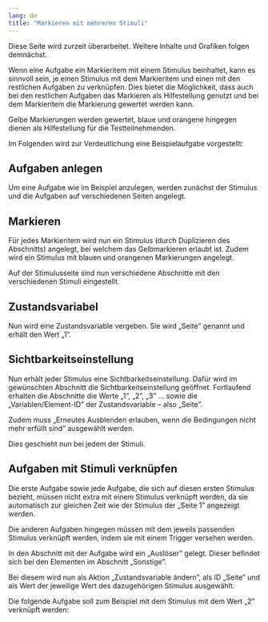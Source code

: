 ```yaml
---
lang: de
title: "Markieren mit mehreren Stimuli"
---
```


::: {.callout-caution}
Diese Seite wird zurzeit überarbeitet. Weitere Inhalte und Grafiken folgen demnächst.
:::

Wenn eine Aufgabe ein Markieritem mit einem Stimulus beinhaltet, kann es sinnvoll sein, je einen Stimulus mit dem Markieritem und einen mit den restlichen Aufgaben zu verknüpfen. Dies bietet die Möglichkeit, dass auch bei den restlichen Aufgaben das Markieren als Hilfestellung genutzt und bei dem Markieritem die Markierung gewertet werden kann.

Gelbe Markierungen werden gewertet, blaue und orangene hingegen dienen als Hilfestellung für die Testteilnehmenden.

Im Folgenden wird zur Verdeutlichung eine Beispielaufgabe vorgestellt:

## Aufgaben anlegen

Um eine Aufgabe wie im Beispiel anzulegen, werden zunächst der Stimulus und die Aufgaben auf verschiedenen Seiten angelegt.

## Markieren

Für jedes Markieritem wird nun ein Stimulus (durch Duplizieren des Abschnitts) angelegt, bei welchem das Gelbmarkieren erlaubt ist. Zudem wird ein Stimulus mit blauen und orangenen Markierungen angelegt. 

Auf der Stimulusseite sind nun verschiedene Abschnitte mit den verschiedenen Stimuli eingestellt.

## Zustandsvariabel

Nun wird eine Zustandsvariable vergeben. Sie wird „Seite” genannt und erhält den Wert „1”.

## Sichtbarkeitseinstellung

Nun erhält jeder Stimulus eine Sichtbarkeitseinstellung. Dafür wird im gewünschten Abschnitt die Sichtbarkeitseinstellung geöffnet. Fortlaufend erhalten die Abschnitte die Werte „1”, „2”, „3” ... sowie die „Variablen/Element-ID” der Zustandsvariable – also „Seite”.

Zudem muss „Erneutes Ausblenden erlauben, wenn die Bedingungen nicht mehr erfüllt sind” ausgewählt werden.

Dies geschieht nun bei jedem der Stimuli.

## Aufgaben mit Stimuli verknüpfen

Die erste Aufgabe sowie jede Aufgabe, die sich auf diesen ersten Stimulus bezieht, müssen nicht extra mit einem Stimulus verknüpft werden, da sie automatisch zur gleichen Zeit wie der Stimulus der „Seite 1” angezeigt werden.

Die anderen Aufgaben hingegen müssen mit dem jeweils passenden Stimulus verknüpft werden, indem sie mit einem Trigger versehen werden.

In den Abschnitt mit der Aufgabe wird ein „Auslöser” gelegt. Dieser befindet sich bei den Elementen im Abschnitt „Sonstige”.

Bei diesem wird nun als Aktion „Zustandsvariable ändern”, als ID „Seite” und als Wert der jeweilige Wert des dazugehörigen Stimulus ausgewählt.

Die folgende Aufgabe soll zum Beispiel mit dem Stimulus mit dem Wert „2” verknüpft werden: 
